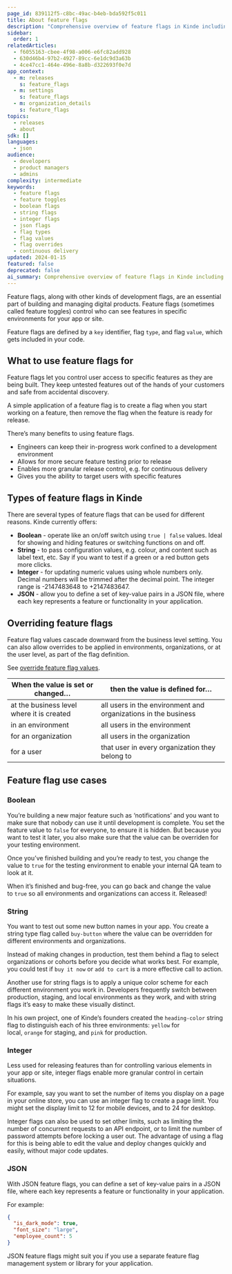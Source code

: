 ```yaml
---
page_id: 839112f5-c8bc-49ac-b4eb-bda592f5c011
title: About feature flags
description: "Comprehensive overview of feature flags in Kinde including flag types, use cases, override mechanisms, and implementation examples for controlled feature releases"
sidebar:
  order: 1
relatedArticles:
  - f6055163-cbee-4f98-a006-e6fc82add928
  - 630d46b4-97b2-4927-89cc-6e1dc9d3a63b
  - 4ce47cc1-464e-496e-8a8b-d322693f0e7d
app_context:
  - m: releases
    s: feature_flags
  - m: settings
    s: feature_flags
  - m: organization_details
    s: feature_flags
topics:
  - releases
  - about
sdk: []
languages:
  - json
audience:
  - developers
  - product managers
  - admins
complexity: intermediate
keywords:
  - feature flags
  - feature toggles
  - boolean flags
  - string flags
  - integer flags
  - json flags
  - flag types
  - flag values
  - flag overrides
  - continuous delivery
updated: 2024-01-15
featured: false
deprecated: false
ai_summary: Comprehensive overview of feature flags in Kinde including flag types, use cases, override mechanisms, and implementation examples for controlled feature releases.
---
```


Feature flags, along with other kinds of development flags, are an essential part of building and managing digital products. Feature flags (sometimes called feature toggles) control who can see features in specific environments for your app or site.

Feature flags are defined by a `key` identifier, flag `type`, and flag `value`, which gets included in your code.

## What to use feature flags for

Feature flags let you control user access to specific features as they are being built. They keep untested features out of the hands of your customers and safe from accidental discovery.

A simple application of a feature flag is to create a flag when you start working on a feature, then remove the flag when the feature is ready for release.

There’s many benefits to using feature flags.

- Engineers can keep their in-progress work confined to a development environment
- Allows for more secure feature testing prior to release
- Enables more granular release control, e.g. for continuous delivery
- Gives you the ability to target users with specific features

## Types of feature flags in Kinde

There are several types of feature flags that can be used for different reasons. Kinde currently offers:

- **Boolean** - operate like an on/off switch using `true | false` values. Ideal for showing and hiding features or switching functions on and off.
- **String** - to pass configuration values, e.g. colour, and content such as label text, etc. Say if you want to test if a green or a red button gets more clicks.
- **Integer** - for updating numeric values using whole numbers only. Decimal numbers will be trimmed after the decimal point. The integer range is -2147483648 to +2147483647.
- **JSON** - allow you to define a set of key-value pairs in a JSON file, where each key represents a feature or functionality in your application.

## Overriding feature flags

Feature flag values cascade downward from the business level setting. You can also allow overrides to be applied in environments, organizations, or at the user level, as part of the flag definition.

See [override feature flag values](/releases/feature-flags/edit-feature-flag/).

| When the value is set or changed…         | then the value is defined for…                                 |
| ----------------------------------------- | -------------------------------------------------------------- |
| at the business level where it is created | all users in the environment and organizations in the business |
| in an environment                         | all users in the environment                                   |
| for an organization                       | all users in the organization                                  |
| for a user                                | that user in every organization they belong to                 |

## Feature flag use cases

### Boolean

You’re building a new major feature such as ‘notifications’ and you want to make sure that nobody can use it until development is complete. You set the feature value to `false` for everyone, to ensure it is hidden. But because you want to test it later, you also make sure that the value can be overriden for your testing environment.

Once you’ve finished building and you’re ready to test, you change the value to `true` for the testing environment to enable your internal QA team to look at it.

When it’s finished and bug-free, you can go back and change the value to `true` so all environments and organizations can access it. Released!

### String

You want to test out some new button names in your app. You create a string type flag called `buy-button` where the value can be overridden for different environments and organizations.

Instead of making changes in production, test them behind a flag to select organizations or cohorts before you decide what works best. For example, you could test if `buy it now` or `add to cart` is a more effective call to action.

Another use for string flags is to apply a unique color scheme for each different environment you work in. Developers frequently switch between production, staging, and local environments as they work, and with string flags it’s easy to make these visually distinct.

In his own project, one of Kinde’s founders created the `heading-color` string flag to distinguish each of his three environments: `yellow` for local, `orange` for staging, and `pink` for production.

### Integer

Less used for releasing features than for controlling various elements in your app or site, integer flags enable more granular control in certain situations.

For example, say you want to set the number of items you display on a page in your online store, you can use an integer flag to create a page limit. You might set the display limit to 12 for mobile devices, and to 24 for desktop.

Integer flags can also be used to set other limits, such as limiting the number of concurrent requests to an API endpoint, or to limit the number of password attempts before locking a user out. The advantage of using a flag for this is being able to edit the value and deploy changes quickly and easily, without major code updates.

### JSON

With JSON feature flags, you can define a set of key-value pairs in a JSON file, where each key represents a feature or functionality in your application.

For example:

```json
{
  "is_dark_mode": true,
  "font_size": "large",
  "employee_count": 5
}
```

JSON feature flags might suit you if you use a separate feature flag management system or library for your application.
